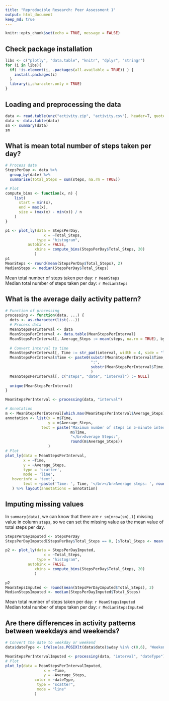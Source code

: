 ```yaml
---
title: "Reproducible Research: Peer Assessment 1"
output: html_document
keep_md: true
---
```

```r
knitr::opts_chunk$set(echo = TRUE, message = FALSE)
```
## Check package installation
```r
libs <- c("plotly", "data.table", "knitr", "dplyr", "stringr")
for (i in libs){
  if( !is.element(i, .packages(all.available = TRUE)) ) {
    install.packages(i)
  }
  library(i,character.only = TRUE)
}
```

## Loading and preprocessing the data
```r
data <- read.table(unz("activity.zip", "activity.csv"), header=T, quote="\"", sep=",")
data <- data.table(data)
sm <- summary(data)
sm
```

## What is mean total number of steps taken per day?

```r
# Process data
StepsPerDay <- data %>% 
  group_by(date) %>% 
  summarise(Total_Steps = sum(steps, na.rm = TRUE))

# Plot
compute_bins <- function(x, n) {
    list(
      start = min(x),
      end = max(x),
      size = (max(x) - min(x)) / n
    )
}

p1 <- plot_ly(data = StepsPerDay,
                 x = ~Total_Steps,
              type = "histogram",
          autobinx = FALSE,
             xbins = compute_bins(StepsPerDay$Total_Steps, 20)
             ) 
p1
MeanSteps <- round(mean(StepsPerDay$Total_Steps), 2)
MedianSteps <- median(StepsPerDay$Total_Steps)
```
Mean total number of steps taken per day: `r MeanSteps`  
Median total number of steps taken per day: `r MedianSteps`

## What is the average daily activity pattern?
```r
# Function of processing
processing <- function(data, ...) {
  dots <- as.character(list(...))
  # Process data
  MeanStepsPerInterval <- data 
  MeanStepsPerInterval <- data.table(MeanStepsPerInterval)
  MeanStepsPerInterval[, Average_Steps := mean(steps, na.rm = TRUE), by = dots]
    
  # Convert interval to time
  MeanStepsPerInterval[, Time := str_pad(interval, width = 4, side = "left", pad = "0")]
  MeanStepsPerInterval$Time <- paste0(substr(MeanStepsPerInterval$Time, start = 1, stop = 2),
                                      ":",
                                      substr(MeanStepsPerInterval$Time, start = 3, stop = 4)
                                      )
  MeanStepsPerInterval[, c("steps", "date", "interval") := NULL]
  
  unique(MeanStepsPerInterval)
}

MeanStepsPerInterval <- processing(data, "interval")

# Annotation
m <- MeanStepsPerInterval[which.max(MeanStepsPerInterval$Average_Steps), ]
annotation <- list(x = m$Time,
                   y = m$Average_Steps,
                text = paste("Maximum number of steps in 5-minute interval</br></br>Time:", 
                             m$Time,
                             "</br>Average Steps:",
                             round(m$Average_Steps))
                   )
# Plot
plot_ly(data = MeanStepsPerInterval,
        x = ~Time,
        y = ~Average_Steps,
        type = 'scatter',
        mode = 'line',
   hoverinfo = 'text',
        text = ~paste('Time: ', Time, '</br></br>Average steps: ', round(MeanStepsPerInterval$Average_Steps))
   ) %>% layout(annotations = annotation)
```


## Imputing missing values
In `summary(data)`, we can know that there are `r sm[nrow(sm),1]` missing value in column `steps`, so we can set the missing value as the mean value of total steps per day.  
```r
StepsPerDayImputed <- StepsPerDay
StepsPerDayImputed[StepsPerDay$Total_Steps == 0, ]$Total_Steps <- mean(StepsPerDay$Total_Steps)

p2 <- plot_ly(data = StepsPerDayImputed,
                 x = ~Total_Steps,
              type = "histogram",
          autobinx = FALSE,
             xbins = compute_bins(StepsPerDay$Total_Steps, 20)
             ) 

p2
MeanStepsImputed <- round(mean(StepsPerDayImputed$Total_Steps), 2)
MedianStepsImputed <- median(StepsPerDayImputed$Total_Steps)
```
Mean total number of steps taken per day: `r MeanStepsImputed`  
Median total number of steps taken per day: `r MedianStepsImputed`  


## Are there differences in activity patterns between weekdays and weekends?
```r
# Convert the date to weekday or weekend
data$dateType <- ifelse(as.POSIXlt(data$date)$wday %in% c(0,6), 'Weekend', 'Weekday')

MeanStepsPerIntervalImputed <- processing(data, "interval", "dateType")
# Plot
plot_ly(data = MeanStepsPerIntervalImputed,
                 x = ~Time,
                 y = ~Average_Steps,
             color = ~dateType,
              type = "scatter",
              mode = "line"
             )
```

